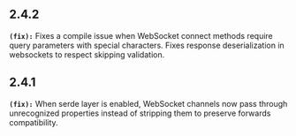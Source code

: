## 2.4.2
**`(fix):`** Fixes a compile issue when WebSocket connect methods require query parameters with special characters. 
Fixes response deserialization in websockets to respect skipping validation.


## 2.4.1
**`(fix):`** When serde layer is enabled, WebSocket channels now pass through unrecognized properties 
instead of stripping them to preserve forwards compatibility.


